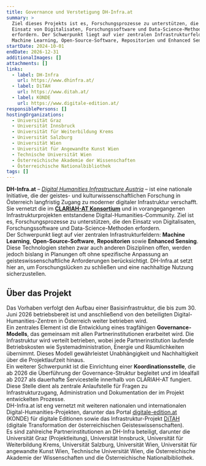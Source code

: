 ```yaml
---
title: Governance und Verstetigung DH-Infra.at
summary: >
  Ziel dieses Projekts ist es, Forschungsprozesse zu unterstützen, die den
  Einsatz von Digitalisaten, Forschungssoftware und Data-Science-Methoden
  erfordern. Der Schwerpunkt liegt auf vier zentralen Infrastrukturfeldern:
  Machine Learning, Open-Source-Software, Repositorien und Enhanced Sensing.
startDate: 2024-10-01
endDate: 2026-12-31
additionalImages: []
attachments: []
links:
  - label: DH-Infra
    url: https://www.dhinfra.at/
  - label: DiTAH
    url: https://www.ditah.at/
  - label: KONDE
    url: https://www.digitale-edition.at/
responsiblePersons: []
hostingOrganizations:
  - Universität Graz
  - Universität Innsbruck
  - Universität für Weiterbildung Krems
  - Universität Salzburg
  - Universität Wien
  - Universität für Angewandte Kunst Wien
  - Technische Universität Wien
  - Österreichische Akademie der Wissenschaften
  - Österreichische Nationalbibliothek
tags: []
---
```

**DH-Infra.at** – [*Digital Humanities Infrastructure Austria*](https://www.dhinfra.at/) – ist eine nationale Initiative, die der geistes- und kulturwissenschaftlichen Forschung in Österreich langfristig Zugang zu moderner digitaler Infrastruktur verschafft. Sie vernetzt die im [**CLARIAH-AT Konsortium**](https://clariah.at/de/about-clariah-at/) und in vorangegangenen Infrastrukturprojekten entstandene Digital-Humanities-Community. Ziel ist es, Forschungsprozesse zu unterstützen, die den Einsatz von Digitalisaten, Forschungssoftware und Data-Science-Methoden erfordern.\
Der Schwerpunkt liegt auf vier zentralen Infrastrukturfeldern: **Machine Learning**, **Open-Source-Software**, **Repositorien** sowie **Enhanced Sensing**. Diese Technologien stehen zwar auch anderen Disziplinen offen, werden jedoch bislang in Planungen oft ohne spezifische Anpassung an geisteswissenschaftliche Anforderungen berücksichtigt. DH-Infra.at setzt hier an, um Forschungslücken zu schließen und eine nachhaltige Nutzung sicherzustellen.

## Über das Projekt

Das Vorhaben verfolgt den Aufbau einer Basisinfrastruktur, die bis zum 30. Juni 2026 betriebsbereit ist und anschließend von den beteiligten Digital-Humanities-Zentren in Österreich weiter betrieben wird.\
Ein zentrales Element ist die Entwicklung eines tragfähigen **Governance-Modells**, das gemeinsam mit allen Partnerinstitutionen erarbeitet wird. Die Infrastruktur wird verteilt betrieben, wobei jede Partnerinstitution laufende Betriebskosten wie Systemadministration, Energie und Räumlichkeiten übernimmt. Dieses Modell gewährleistet Unabhängigkeit und Nachhaltigkeit über die Projektlaufzeit hinaus.\
Ein weiterer Schwerpunkt ist die Einrichtung einer **Koordinationsstelle**, die ab 2026 die Überführung der Governance-Struktur begleitet und im Idealfall ab 2027 als dauerhafte Servicestelle innerhalb von CLARIAH-AT fungiert. Diese Stelle dient als zentrale Anlaufstelle für Fragen zu Infrastrukturzugang, Administration und Dokumentation der im Projekt entwickelten Prozesse.\
DH-Infra.at ist eng vernetzt mit weiteren nationalen und internationalen Digital-Humanities-Projekten, darunter das Portal [digitale-edition.at](https://www.digitale-edition.at/) (KONDE) für digitale Editionen sowie das Infrastruktur-Projekt [DiTAH](https://www.ditah.at/) (digitale Transformation der österreichischen Geisteswissenschaften).\
Es sind zahlreiche Partnerinstitutionen an DH-Infra beteiligt, darunter die Universität Graz (Projektleitung), Universität Innsbruck, Universität für Weiterbildung Krems, Universität Salzburg, Universität Wien, Universität für angewandte Kunst Wien, Technische Universität Wien, die Österreichische Akademie der Wissenschaften und die Österreichische Nationalbibliothek.
